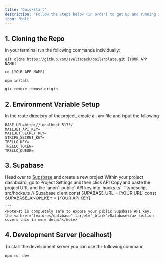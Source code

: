 ```yaml
---
title: 'Quickstart'
description: 'Follow the steps below (in order) to get up and running in 5 minutes!'
icon: 'bolt'
---
```


## 1. Cloning the Repo
In your terminal run the following commands individually:

```terminal terminal
git clone https://github.com/sveltepack/boilerplate.git [YOUR APP NAME]
```
```terminal terminal
cd [YOUR APP NAME]
```
```terminal terminal
npm install
```
```terminal terminal
git remote remove origin
```

## 2. Environment Variable Setup
In the route directory of the project, create a `.env` file and input the following
```terminal .env
BASE_URL=http://localhost:5173/
MAILJET_API_KEY=
MAILJET_SECRET_KEY=
STRIPE_SECRET_KEY=
TRELLO_KEY=
TRELLO_TOKEN=
TRELLO_QUEUE=
```

## 3. Supabase
<Steps>
  <Step title="Start a project">
    Head over to <a href="https://supabase.com" target="_blank">Supabase</a> and create a new project
  </Step>
  <Step title="Get API credentials">
    Within your project dashboard, go to Project Settings and then click API
  </Step>
  <Step title="Paste into app">
    Copy and paste the project URL and the `anon` `public` API key into `hooks.ts`
    ```typescript src/hooks.ts
    // Supabase client
    const SUPABASE_URL = [YOUR URL]
    const SUPABASE_ANON_KEY = [YOUR API KEY]

    ```
    <Note>It is completely safe to expose your public Supabase API key, the <a href="features/database" target="_blank">Database</a> section covers this in more detail</Note>
  </Step>
</Steps>

## 4. Development Server (localhost)
To start the development server you can use the following command
```terminal terminal
npm run dev
```